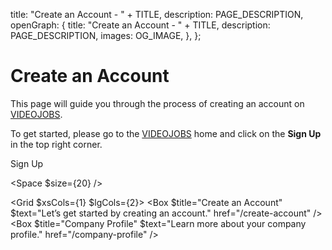 
  title: "Create an Account - " + TITLE,
  description: PAGE_DESCRIPTION,
  openGraph: {
    title: "Create an Account - " + TITLE,
    description: PAGE_DESCRIPTION,
    images: OG_IMAGE,
  },
};

# Create an Account
This page will guide you through the process of creating an account on [VIDEOJOBS](https://www.videojobs.io).

To get started, please go to the [VIDEOJOBS](https://www.videojobs.io) home and click on the **Sign Up** in the top right corner.

<LinkButton href="https://www.videojobs.io/register" target="_blank">Sign Up</LinkButton>

<Space $size={20} />

<Grid $xsCols={1} $lgCols={2}>
  <Box $title="Create an Account" $text="Let’s get started by creating an account." href="/create-account" />
  <Box $title="Company Profile" $text="Learn more about your company profile." href="/company-profile" />
</Grid>
